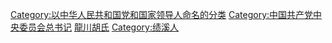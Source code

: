 {{Catmore}}

[[Category:以中华人民共和国党和国家领导人命名的分类|Category:以中华人民共和国党和国家领导人命名的分类]]
[[Category:中国共产党中央委员会总书记|Category:中国共产党中央委员会总书记]]
[[Category:龍川胡氏|]]
[[Category:绩溪人|Category:绩溪人]]